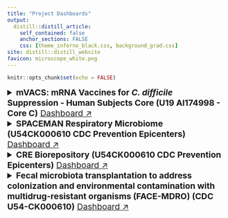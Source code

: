 ```yaml
---
title: "Project Dashboards"
output:
  distill::distill_article:
    self_contained: false
    anchor_sections: FALSE
    css: [theme_inferno_black.css, background_grad.css]
site: distill::distill_website
favicon: microscope_white.png
---
```


```r

knitr::opts_chunk$set(echo = FALSE)

```
  
  
<details>
<summary style='font-size:1.2rem'> **mVACS: mRNA Vaccines for _C. difficile_ Suppression - Human Subjects Core (U19 AI174998 - Core C)** <a href="biorepo_reports/biorepository_report_mVACS.html" target="_blank">Dashboard ↗</a> </summary>    
  
<iframe src="biorepo_reports/biorepository_report_mVACS.html" width=800 height=800 style="border: 0; box-shadow: 5px 5px 56px 0px rgba(0,0,0,0.25);"></iframe>  

</details>  


<details>
<summary style='font-size:1.2rem'> **SPACEMAN Respiratory Microbiome (U54CK000610 CDC Prevention Epicenters)** <a href="data_cstar/spaceman/p_study_specimen_totals_spaceman.html" target="_blank">Dashboard ↗</a> </summary>    
  
<iframe src="data_cstar/spaceman/p_study_specimen_totals_spaceman.html" width=800 height=550 style="border: 0; box-shadow: 5px 5px 56px 0px rgba(0,0,0,0.25);"></iframe>  

</details>  


<details>
<summary style='font-size:1.2rem'> **CRE Biorepository (U54CK000610 CDC Prevention Epicenters)** <a href="data_cstar/cre/p_study_specimen_totals_cre.html" target="_blank">Dashboard ↗</a> </summary>    
  
<iframe src="data_cstar/cre/p_study_specimen_totals_cre.html" width=800 height=550 style="border: 0; box-shadow: 5px 5px 56px 0px rgba(0,0,0,0.25);"></iframe>  

</details>  


<details>
<summary style='font-size:1.2rem'> **Fecal microbiota transplantation to address colonization and environmental contamination with multidrug-resistant organisms (FACE-MDRO) (CDC U54-CK000610)** <a href="project_reports/facemdro_screening_report.html" target="_blank">Dashboard ↗</a> </summary>

<iframe src="project_reports/facemdro_screening_report.html" width=800 height=550 style="border: 0; box-shadow: 5px 5px 56px 0px rgba(0,0,0,0.25);"></iframe>
  
</details>  




 <br>

 <br>

 <br>
 
